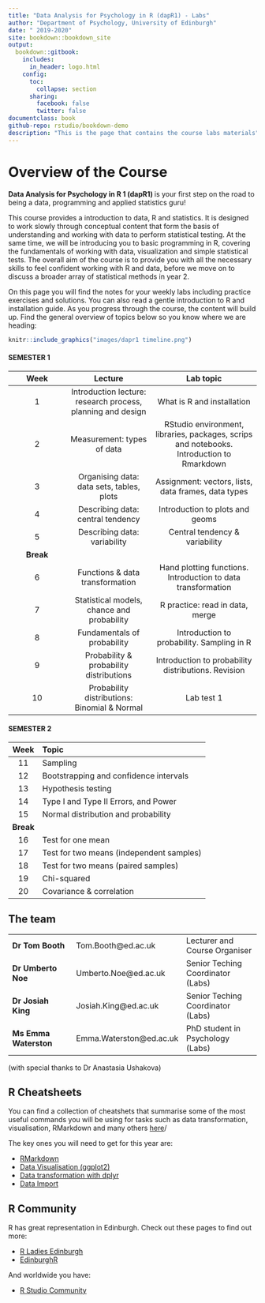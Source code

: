 ```yaml
--- 
title: "Data Analysis for Psychology in R (dapR1) - Labs"
author: "Department of Psychology, University of Edinburgh"
date: " 2019-2020"
site: bookdown::bookdown_site
output: 
  bookdown::gitbook:
    includes:
      in_header: logo.html
    config:
      toc:
        collapse: section
      sharing:
        facebook: false
        twitter: false
documentclass: book
github-repo: rstudio/bookdown-demo
description: "This is the page that contains the course labs materials"
---
```





# Overview of the Course{-}

**Data Analysis for Psychology in R 1 (dapR1) **is your first step on the road to being a data, programming and applied statistics guru! 

This course provides a introduction to data, R and statistics. It is designed to work slowly through conceptual content that form the basis of understanding and working with data to perform statistical testing. At the same time, we will be introducing you to basic programming in R, covering the fundamentals of working with data, visualization and simple statistical tests. The overall aim of the course is to provide you with all the necessary skills to feel confident working with R and data, before we move on to discuss a broader array of statistical methods in year 2.

On this page you will find the notes for your weekly labs including practice exercises and solutions. You can also read a gentle introduction to R and installation guide. As you progress through the course, the content will build up. Find the general overview of topics below so you know where we are heading:

```r
knitr::include_graphics("images/dapr1 timeline.png")
```


#### SEMESTER 1 {-}

| Week | Lecture | Lab topic |
|:----:|:-------:|:---------:|
| 1 | Introduction lecture: research process, planning and design | What is R and installation |
| 2 | Measurement: types of data | RStudio environment, libraries, packages, scrips and notebooks. Introduction to Rmarkdown |
| 3 | Organising data: data sets, tables, plots | Assignment: vectors, lists, data frames, data types |
| 4 | Describing data: central tendency | Introduction to plots and geoms |
| 5 | Describing data: variability | Central tendency & variability |
| **Break** | |
| 6 | Functions & data transformation | Hand plotting functions. Introduction to data transformation |
| 7 | Statistical models, chance and probability | R practice: read in data, merge |
| 8 | Fundamentals of probability | Introduction to probability. Sampling in R |
| 9 | Probability & probability distributions | Introduction to probability distributions. Revision |
| 10 | Probability distributions: Binomial & Normal | Lab test 1 |


#### SEMESTER 2 {-}


| Week | Topic |
|:----:|:------|
| 11 | Sampling | 
| 12 | Bootstrapping and confidence intervals |
| 13 | Hypothesis testing  | 
| 14 | Type I and Type II Errors, and Power | 
| 15 | Normal distribution and probability | 
| **Break** | |
| 16 | Test for one mean | 
| 17 | Test for two means (independent samples) | 
| 18 | Test for two means (paired samples) |
| 19 | Chi-squared |  
| 20 | Covariance & correlation | 






## The team{-}

 |  |  
----------------------| ------------------------| --------------------------
**Dr Tom Booth**      | Tom.Booth@ed.ac.uk      | Lecturer and Course Organiser 
**Dr Umberto Noe**    | Umberto.Noe@ed.ac.uk    | Senior Teching Coordinator (Labs)
**Dr Josiah King**    | Josiah.King@ed.ac.uk    | Senior Teching Coordinator (Labs)
**Ms Emma Waterston** | Emma.Waterston@ed.ac.uk | PhD student in Psychology (Labs)


(with special thanks to Dr Anastasia Ushakova)




## R Cheatsheets{-}
You can find a collection of cheatshets that summarise some of the most useful commands you will be using for tasks such as data transformation, visualisation, RMarkdown and many others [here](https://www.rstudio.com/resources/cheatsheets/)/

The key ones you will need to get for this year are:

- [RMarkdown](https://github.com/rstudio/cheatsheets/raw/master/rmarkdown-2.0.pdf)
- [Data Visualisation (ggplot2)](https://github.com/rstudio/cheatsheets/raw/master/data-visualization-2.1.pdf)
- [Data transformation with dplyr](https://github.com/rstudio/cheatsheets/raw/master/data-transformation.pdf)
- [Data Import](https://github.com/rstudio/cheatsheets/raw/master/data-import.pdf)


## R Community{-}
R has great representation in Edinburgh. Check out these pages to find out more:

- [R Ladies Edinburgh](https://www.meetup.com/rladies-edinburgh/)
- [EdinburghR](http://edinbr.org)

And worldwide you have:

- [R Studio Community](https://community.rstudio.com)


